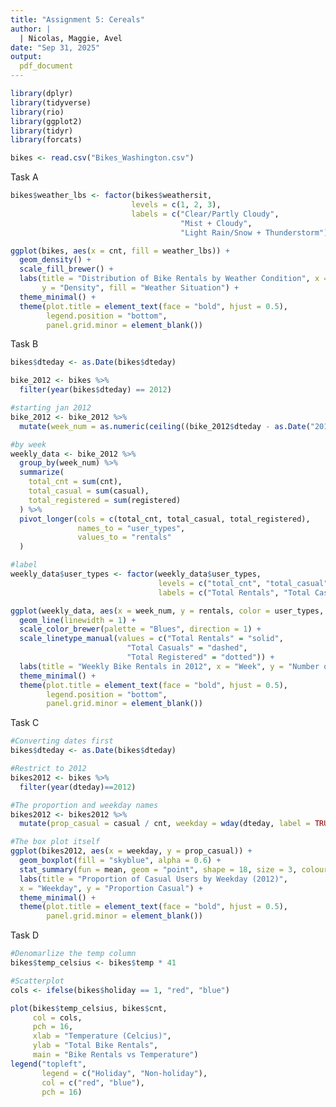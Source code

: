 ```yaml
---
title: "Assignment 5: Cereals"
author: |
  | Nicolas, Maggie, Avel
date: "Sep 31, 2025"
output:
  pdf_document
---
```


```r
library(dplyr)
library(tidyverse)
library(rio)
library(ggplot2)
library(tidyr)
library(forcats)
```

```r
bikes <- read.csv("Bikes_Washington.csv")
```

Task A
```r
bikes$weather_lbs <- factor(bikes$weathersit,
                           levels = c(1, 2, 3),
                           labels = c("Clear/Partly Cloudy", 
                                      "Mist + Cloudy",
                                      "Light Rain/Snow + Thunderstorm"))

ggplot(bikes, aes(x = cnt, fill = weather_lbs)) +
  geom_density() +
  scale_fill_brewer() +
  labs(title = "Distribution of Bike Rentals by Weather Condition", x = "Total Bike Rental", 
       y = "Density", fill = "Weather Situation") +
  theme_minimal() +
  theme(plot.title = element_text(face = "bold", hjust = 0.5),
        legend.position = "bottom",
        panel.grid.minor = element_blank())

```

Task B
```r
bikes$dteday <- as.Date(bikes$dteday)

bike_2012 <- bikes %>%
  filter(year(bikes$dteday) == 2012)

#starting jan 2012
bike_2012 <- bike_2012 %>%
  mutate(week_num = as.numeric(ceiling((bike_2012$dteday - as.Date("2012-01-01")) / 7)) + 1)

#by week
weekly_data <- bike_2012 %>%
  group_by(week_num) %>%
  summarize(
    total_cnt = sum(cnt),
    total_casual = sum(casual),
    total_registered = sum(registered)
  ) %>%
  pivot_longer(cols = c(total_cnt, total_casual, total_registered),
               names_to = "user_types",
               values_to = "rentals"
  )

#label
weekly_data$user_types <- factor(weekly_data$user_types,
                                 levels = c("total_cnt", "total_casual", "total_registered"),
                                 labels = c("Total Rentals", "Total Casuals", "Total Registered"))

ggplot(weekly_data, aes(x = week_num, y = rentals, color = user_types, linetype = user_types)) +
  geom_line(linewidth = 1) +
  scale_color_brewer(palette = "Blues", direction = 1) +
  scale_linetype_manual(values = c("Total Rentals" = "solid",
                          "Total Casuals" = "dashed",
                          "Total Registered" = "dotted")) +
  labs(title = "Weekly Bike Rentals in 2012", x = "Week", y = "Number of Rentals", color = "User Types", linetype = "User Types") +
  theme_minimal() +
  theme(plot.title = element_text(face = "bold", hjust = 0.5),
        legend.position = "bottom",
        panel.grid.minor = element_blank())
```

Task C

```r
#Converting dates first 
bikes$dteday <- as.Date(bikes$dteday)

#Restrict to 2012 
bikes2012 <- bikes %>%
  filter(year(dteday)==2012)

#The proportion and weekday names
bikes2012 <- bikes2012 %>%
  mutate(prop_casual = casual / cnt, weekday = wday(dteday, label = TRUE, abbr = FALSE))

#The box plot itself 
ggplot(bikes2012, aes(x = weekday, y = prop_casual)) +
  geom_boxplot(fill = "skyblue", alpha = 0.6) +
  stat_summary(fun = mean, geom = "point", shape = 18, size = 3, colour = "red") +
  labs(title = "Proportion of Casual Users by Weekday (2012)",
  x = "Weekday", y = "Proportion Casual") +
  theme_minimal() + 
  theme(plot.title = element_text(face = "bold", hjust = 0.5),
        panel.grid.minor = element_blank())
```

Task D
```r
#Denomarlize the temp column
bikes$temp_celsius <- bikes$temp * 41

#Scatterplot
cols <- ifelse(bikes$holiday == 1, "red", "blue")

plot(bikes$temp_celsius, bikes$cnt,
     col = cols,
     pch = 16,
     xlab = "Temperature (Celcius)",
     ylab = "Total Bike Rentals",
     main = "Bike Rentals vs Temperature")
legend("topleft",
       legend = c("Holiday", "Non-holiday"),
       col = c("red", "blue"),
       pch = 16)
```

